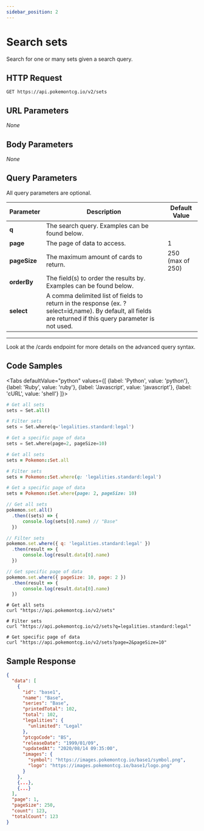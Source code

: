 ```yaml
---
sidebar_position: 2
---
```



# Search sets

Search for one or many sets given a search query.

## HTTP Request

```
GET https://api.pokemontcg.io/v2/sets
```

## URL Parameters

*None*

## Body Parameters

*None*

## Query Parameters

All query parameters are optional.

| Parameter    | Description                                                        | Default Value    |
|--------------|--------------------------------------------------------------------|------------------|
| **q**        | The search query. Examples can be found below.                     |                  |
| **page**     | The page of data to access.                                        | 1                |
| **pageSize** | The maximum amount of cards to return.                             | 250 (max of 250) |
| **orderBy**  | The field(s) to order the results by. Examples can be found below. |                  |
| **select**   | A comma delimited list of fields to return in the response (ex. ?select=id,name). By default, all fields are returned if this query parameter is not used.        |                  |


---

Look at the /cards endpoint for more details on the advanced query syntax.


## Code Samples

<Tabs
  defaultValue="python"
  values={[
      {label: 'Python', value: 'python'},
    {label: 'Ruby', value: 'ruby'},
    {label: 'Javascript', value: 'javascript'},
    {label: 'cURL', value: 'shell'}
  ]}>
  <TabItem value="python">

```python
# Get all sets
sets = Set.all()

# Filter sets
sets = Set.where(q='legalities.standard:legal')

# Get a specific page of data
sets = Set.where(page=2, pageSize=10)
```

  </TabItem>
    <TabItem value="ruby">

```ruby
# Get all sets
sets = Pokemon::Set.all

# Filter sets
sets = Pokemon::Set.where(q: 'legalities.standard:legal')

# Get a specific page of data
sets = Pokemon::Set.where(page: 2, pageSize: 10)
```

  </TabItem>
  <TabItem value="javascript">

```javascript
// Get all sets
pokemon.set.all()
  .then((sets) => {
      console.log(sets[0].name) // "Base"
  })

// Filter sets
pokemon.set.where({ q: 'legalities.standard:legal' })
  .then(result => {
      console.log(result.data[0].name)
  })

// Get specific page of data
pokemon.set.where({ pageSize: 10, page: 2 })
  .then(result => {
      console.log(result.data[0].name)
  })
```

  </TabItem>
  <TabItem value="shell">

```shell
# Get all sets
curl "https://api.pokemontcg.io/v2/sets"

# Filter sets
curl "https://api.pokemontcg.io/v2/sets?q=legalities.standard:legal"

# Get specific page of data
curl "https://api.pokemontcg.io/v2/sets?page=2&pageSize=10"
```

  </TabItem>
</Tabs>

## Sample Response

```json
{
  "data": [
    {
      "id": "base1",
      "name": "Base",
      "series": "Base",
      "printedTotal": 102,
      "total": 102,
      "legalities": {
        "unlimited": "Legal"
      },
      "ptcgoCode": "BS",
      "releaseDate": "1999/01/09",
      "updatedAt": "2020/08/14 09:35:00",
      "images": {
        "symbol": "https://images.pokemontcg.io/base1/symbol.png",
        "logo": "https://images.pokemontcg.io/base1/logo.png"
      }
    },
    {...},
    {...}
  ],
  "page": 1,
  "pageSize": 250,
  "count": 123,
  "totalCount": 123
}
```
